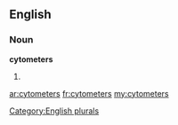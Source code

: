 ==English==

===Noun===
'''cytometers'''

# {{plural of|[[cytometer]]}}

[[Category:English plurals]]

[[ar:cytometers]]
[[fr:cytometers]]
[[my:cytometers]]